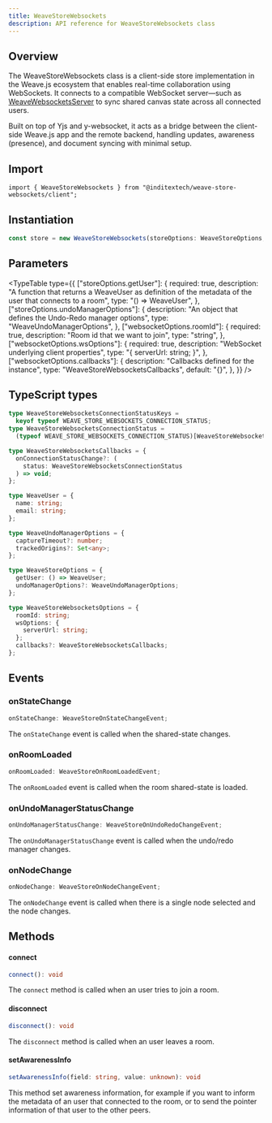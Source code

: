 ```yaml
---
title: WeaveStoreWebsockets
description: API reference for WeaveStoreWebsockets class
---
```



## Overview

The WeaveStoreWebsockets class is a client-side store implementation in the Weave.js ecosystem
that enables real-time collaboration using WebSockets. It connects to a compatible WebSocket
server—such as [WeaveWebsocketsServer](/docs/store-websockets/api-reference/server/weave-websockets-server)
to sync shared canvas state across all connected users.

Built on top of Yjs and y-websocket, it acts as a bridge between the client-side Weave.js app and the
remote backend, handling updates, awareness (presence), and document syncing with minimal setup.

## Import

```shell
import { WeaveStoreWebsockets } from "@inditextech/weave-store-websockets/client";
```

## Instantiation

```ts
const store = new WeaveStoreWebsockets(storeOptions: WeaveStoreOptions, websocketOptions: WeaveStoreWebsocketsOptions);
```

## Parameters

<TypeTable
  type={{
    ["storeOptions.getUser"]: {
      required: true,
      description:
        "A function that returns a WeaveUser as definition of the metadata of the user that connects to a room",
      type: "() => WeaveUser",
    },
    ["storeOptions.undoManagerOptions"]: {
      description: "An object that defines the Undo-Redo manager options",
      type: "WeaveUndoManagerOptions",
    },
    ["websocketOptions.roomId"]: {
      required: true,
      description: "Room id that we want to join",
      type: "string",
    },
    ["websocketOptions.wsOptions"]: {
      required: true,
      description: "WebSocket underlying client properties",
      type: "{ serverUrl: string; }",
    },
    ["websocketOptions.callbacks"]: {
      description: "Callbacks defined for the instance",
      type: "WeaveStoreWebsocketsCallbacks",
      default: "{}",
    },
  }}
/>

## TypeScript types

```ts
type WeaveStoreWebsocketsConnectionStatusKeys =
  keyof typeof WEAVE_STORE_WEBSOCKETS_CONNECTION_STATUS;
type WeaveStoreWebsocketsConnectionStatus =
  (typeof WEAVE_STORE_WEBSOCKETS_CONNECTION_STATUS)[WeaveStoreWebsocketsConnectionStatusKeys];

type WeaveStoreWebsocketsCallbacks = {
  onConnectionStatusChange?: (
    status: WeaveStoreWebsocketsConnectionStatus
  ) => void;
};

type WeaveUser = {
  name: string;
  email: string;
};

type WeaveUndoManagerOptions = {
  captureTimeout?: number;
  trackedOrigins?: Set<any>;
};

type WeaveStoreOptions = {
  getUser: () => WeaveUser;
  undoManagerOptions?: WeaveUndoManagerOptions;
};

type WeaveStoreWebsocketsOptions = {
  roomId: string;
  wsOptions: {
    serverUrl: string;
  };
  callbacks?: WeaveStoreWebsocketsCallbacks;
};
```

## Events

### onStateChange

```ts
onStateChange: WeaveStoreOnStateChangeEvent;
```

The `onStateChange` event is called when the shared-state changes.

### onRoomLoaded

```ts
onRoomLoaded: WeaveStoreOnRoomLoadedEvent;
```

The `onRoomLoaded` event is called when the room shared-state is loaded.

### onUndoManagerStatusChange

```ts
onUndoManagerStatusChange: WeaveStoreOnUndoRedoChangeEvent;
```

The `onUndoManagerStatusChange` event is called when the undo/redo manager changes.

### onNodeChange

```ts
onNodeChange: WeaveStoreOnNodeChangeEvent;
```

The `onNodeChange` event is called when there is a single node selected and the node changes.

## Methods

#### connect

```ts
connect(): void
```

The `connect` method is called when an user tries to join a room.

#### disconnect

```ts
disconnect(): void
```

The `disconnect` method is called when an user leaves a room.

#### setAwarenessInfo

```ts
setAwarenessInfo(field: string, value: unknown): void
```

This method set awareness information, for example if you want to inform the metadata of
an user that connected to the room, or to send the pointer information of that user to the
other peers.
